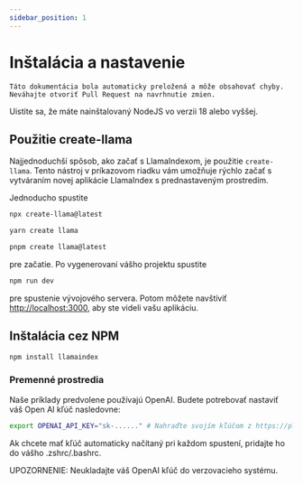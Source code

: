 ```yaml
---
sidebar_position: 1
---
```



# Inštalácia a nastavenie

```Táto dokumentácia bola automaticky preložená a môže obsahovať chyby. Neváhajte otvoriť Pull Request na navrhnutie zmien.```


Uistite sa, že máte nainštalovaný NodeJS vo verzii 18 alebo vyššej.


## Použitie create-llama

Najjednoduchší spôsob, ako začať s LlamaIndexom, je použitie `create-llama`. Tento nástroj v príkazovom riadku vám umožňuje rýchlo začať s vytváraním novej aplikácie LlamaIndex s prednastaveným prostredím.

Jednoducho spustite

<Tabs>
<TabItem value="1" label="npm" default>

```bash
npx create-llama@latest
```

</TabItem>
<TabItem value="2" label="Yarn">

```bash
yarn create llama
```

</TabItem>
<TabItem value="3" label="pnpm">

```bash
pnpm create llama@latest
```

</TabItem>
</Tabs>

pre začatie. Po vygenerovaní vášho projektu spustite

```bash npm2yarn
npm run dev
```

pre spustenie vývojového servera. Potom môžete navštíviť [http://localhost:3000](http://localhost:3000), aby ste videli vašu aplikáciu.
## Inštalácia cez NPM

```bash npm2yarn
npm install llamaindex
```


### Premenné prostredia

Naše príklady predvolene používajú OpenAI. Budete potrebovať nastaviť váš Open AI kľúč nasledovne:

```bash
export OPENAI_API_KEY="sk-......" # Nahraďte svojím kľúčom z https://platform.openai.com/account/api-keys
```

Ak chcete mať kľúč automaticky načítaný pri každom spustení, pridajte ho do vášho .zshrc/.bashrc.

UPOZORNENIE: Neukladajte váš OpenAI kľúč do verzovacieho systému.
